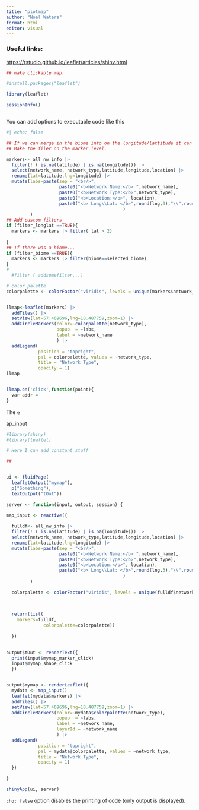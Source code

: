 ```yaml
---
title: "plotmap"
author: "Noel Waters"
format: html
editor: visual
---
```


### Useful links:

<https://rstudio.github.io/leaflet/articles/shiny.html>

```r
## make clickable map.

#install.packages("leaflet")

library(leaflet)

sessionInfo()



```

You can add options to executable code like this

```r
#| echo: false

## If we can merge in the biome info on the longitude/lattitude it can be a clickable filter in the shiny app!
## Make the filer on the marker level.

markers<- all_nw_info |> 
  filter(! ( is.na(latitude) | is.na(longitude))) |> 
  select(network_name, network_type,latitude,longitude,location) |> 
  rename(lat=latitude,lng=longitude) |> 
  mutate(labs=paste(sep = "<br/>",
                    paste0("<b>Network Name:</b> ",network_name),
                    paste0("<b>Network Type:</b>",network_type),
                    paste0("<b>Location:</b>", location),
                    paste0("<b> Long\\Lat: </b>",round(lng,3),"\\",round(lat,3))
                                            )
         )
## Add custom filters
if (filter_longlat ==TRUE){
  markers <- markers |> filter( lat > 2)
  
}
## If there was a biome...
if (filter_biome ==TRUE){
  markers <- markers |> filter(biome==selected_biome)
}
#
  #filter ( addsomefilter...)

# color palette
colorpalette <- colorFactor("viridis", levels = unique(markers$network_type))


llmap<-leaflet(markers) |> 
  addTiles() |> 
  setView(lat=57.469696,lng=18.487759,zoom=1) |> 
  addCircleMarkers(color=~colorpalette(network_type),
                   popup  = ~labs,
                   label = ~network_name
                   ) |> 
  addLegend(
            position = "topright",
            pal = colorpalette, values = ~network_type,
            title = "Network Type",
            opacity = 1)
llmap


llmap.on('click',function(point){
  var addr = 
}

```

The `e`

ap_input

```r

#library(shiny)
#library(leaflet)

# Here I can add constant stuff

##


ui <- fluidPage(
  leafletOutput("mymap"),
  p("Something"),
  textOutput("tOut"))

server <- function(input, output, session) {

map_input <- reactive({
    
  fulldf<- all_nw_info |> 
  filter(! ( is.na(latitude) | is.na(longitude))) |> 
  select(network_name, network_type,latitude,longitude,location) |> 
  rename(lat=latitude,lng=longitude) |> 
  mutate(labs=paste(sep = "<br/>",
                    paste0("<b>Network Name:</b> ",network_name),
                    paste0("<b>Network Type:</b>",network_type),
                    paste0("<b>Location:</b>", location),
                    paste0("<b> Long\\Lat: </b>",round(lng,3),"\\",round(lat,3))
                                            )
         )
  
  colorpalette <- colorFactor("viridis", levels = unique(fulldf$network_type))

    
  
  return(list(
    markers=fulldf,
              colorpalette=colorpalette))
    
  })
  

output$tOut <- renderText({
  print(input$mymap_marker_click)
  input$mymap_shape_click
  })


output$mymap <- renderLeaflet({
  mydata <- map_input()
  leaflet(mydata$markers) |> 
  addTiles() |> 
  setView(lat=57.469696,lng=18.487759,zoom=1) |> 
  addCircleMarkers(color=~mydata$colorpalette(network_type),
                   popup  = ~labs,
                   label = ~network_name,
                   layerId = ~network_name
                   ) |> 
  addLegend(
            position = "topright",
            pal = mydata$colorpalette, values = ~network_type,
            title = "Network Type",
            opacity = 1)
  })

}

shinyApp(ui, server)

```

`cho: false` option disables the printing of code (only output is displayed).
